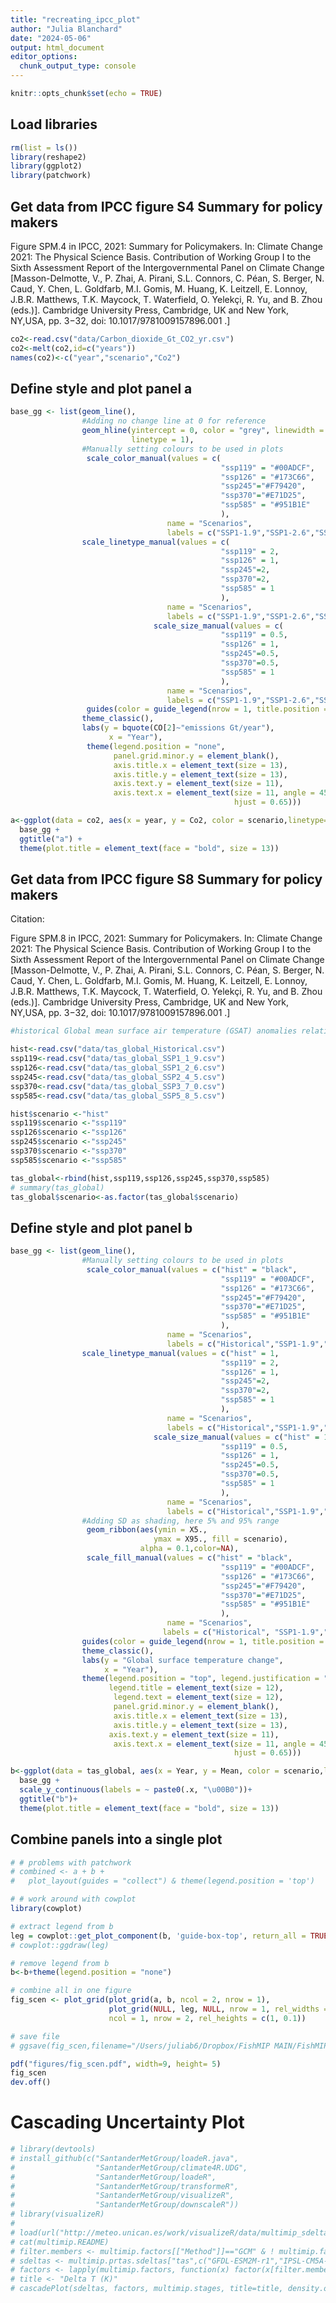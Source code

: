 ```yaml
---
title: "recreating_ipcc_plot"
author: "Julia Blanchard"
date: "2024-05-06"
output: html_document
editor_options: 
  chunk_output_type: console
---
```


```r
knitr::opts_chunk$set(echo = TRUE)
```

## Load libraries 

```r
rm(list = ls())
library(reshape2)
library(ggplot2)
library(patchwork)
```

## Get data from IPCC figure S4 Summary for policy makers

Figure SPM.4 in IPCC, 2021: Summary for Policymakers. In: Climate Change 2021: The Physical Science Basis. Contribution of Working Group I to the Sixth Assessment Report of the Intergovernmental Panel on Climate Change [Masson-Delmotte, V., P. Zhai, A. Pirani, S.L. Connors, C. Péan, S. Berger, N. Caud, Y. Chen, L. Goldfarb, M.I. Gomis, M. Huang, K. Leitzell, E. Lonnoy, J.B.R. Matthews, T.K. Maycock, T. Waterfield, O. Yelekçi, R. Yu, and B. Zhou (eds.)]. Cambridge University Press, Cambridge, UK and New York, NY,USA, pp. 3−32, doi: 10.1017/9781009157896.001 .]

```r

co2<-read.csv("data/Carbon_dioxide_Gt_CO2_yr.csv") 
co2<-melt(co2,id=c("years"))
names(co2)<-c("year","scenario","Co2")

```

## Define style and plot panel a

```r
base_gg <- list(geom_line(),
                #Adding no change line at 0 for reference 
                geom_hline(yintercept = 0, color = "grey", linewidth = 0.5, 
                           linetype = 1),
                #Manually setting colours to be used in plots
                 scale_color_manual(values = c(
                                               "ssp119" = "#00ADCF",
                                               "ssp126" = "#173C66",
                                               "ssp245"="#F79420",
                                               "ssp370"="#E71D25",
                                               "ssp585" = "#951B1E"
                                               ),
                                   name = "Scenarios",
                                   labels = c("SSP1-1.9","SSP1-2.6","SSP2-4.5","SSP3-7.0","SSP5-8.5")),
                scale_linetype_manual(values = c(
                                               "ssp119" = 2,
                                               "ssp126" = 1,
                                               "ssp245"=2,
                                               "ssp370"=2,
                                               "ssp585" = 1
                                               ),
                                   name = "Scenarios",
                                   labels = c("SSP1-1.9","SSP1-2.6","SSP2-4.5","SSP3-7.0","SSP5-8.5")),
                                scale_size_manual(values = c(
                                               "ssp119" = 0.5,
                                               "ssp126" = 1,
                                               "ssp245"=0.5,
                                               "ssp370"=0.5,
                                               "ssp585" = 1
                                               ),
                                   name = "Scenarios",
                                   labels = c("SSP1-1.9","SSP1-2.6","SSP2-4.5","SSP3-7.0","SSP5-8.5")),
                 guides(color = guide_legend(nrow = 1, title.position = "left")),
                theme_classic(),
                labs(y = bquote(CO[2]~"emissions Gt/year"),
                      x = "Year"),
                 theme(legend.position = "none", 
                       panel.grid.minor.y = element_blank(), 
                       axis.title.x = element_text(size = 13),
                       axis.title.y = element_text(size = 13),
                       axis.text.y = element_text(size = 11),
                       axis.text.x = element_text(size = 11, angle = 45, vjust = 0.765, 
                                                  hjust = 0.65)))

a<-ggplot(data = co2, aes(x = year, y = Co2, color = scenario,linetype=scenario,size=scenario)) +
  base_gg +
  ggtitle("a") + 
  theme(plot.title = element_text(face = "bold", size = 13))
```

## Get data from IPCC figure S8 Summary for policy makers

Citation:

Figure SPM.8 in IPCC, 2021: Summary for Policymakers. In: Climate Change 2021: The Physical Science Basis. Contribution of Working Group I to the Sixth Assessment Report of the Intergovernmental Panel on Climate Change [Masson-Delmotte, V., P. Zhai, A. Pirani, S.L. Connors, C. Péan, S. Berger, N. Caud, Y. Chen, L. Goldfarb, M.I. Gomis, M. Huang, K. Leitzell, E. Lonnoy, J.B.R. Matthews, T.K. Maycock, T. Waterfield, O. Yelekçi, R. Yu, and B. Zhou (eds.)]. Cambridge University Press, Cambridge, UK and New York, NY,USA, pp. 3−32, doi: 10.1017/9781009157896.001 .]

```r

#historical Global mean surface air temperature (GSAT) anomalies relative to 1850-1900

hist<-read.csv("data/tas_global_Historical.csv") 
ssp119<-read.csv("data/tas_global_SSP1_1_9.csv")
ssp126<-read.csv("data/tas_global_SSP1_2_6.csv") 
ssp245<-read.csv("data/tas_global_SSP2_4_5.csv")
ssp370<-read.csv("data/tas_global_SSP3_7_0.csv") 
ssp585<-read.csv("data/tas_global_SSP5_8_5.csv")

hist$scenario <-"hist"
ssp119$scenario <-"ssp119"
ssp126$scenario <-"ssp126"
ssp245$scenario <-"ssp245"
ssp370$scenario <-"ssp370"
ssp585$scenario <-"ssp585"

tas_global<-rbind(hist,ssp119,ssp126,ssp245,ssp370,ssp585)
# summary(tas_global)
tas_global$scenario<-as.factor(tas_global$scenario)

```

## Define style and plot panel b

```r

base_gg <- list(geom_line(),
                #Manually setting colours to be used in plots
                 scale_color_manual(values = c("hist" = "black",
                                               "ssp119" = "#00ADCF",
                                               "ssp126" = "#173C66",
                                               "ssp245"="#F79420",
                                               "ssp370"="#E71D25",
                                               "ssp585" = "#951B1E"
                                               ),
                                   name = "Scenarios",
                                   labels = c("Historical","SSP1-1.9","SSP1-2.6","SSP2-4.5","SSP3-7.0","SSP5-8.5")),
                scale_linetype_manual(values = c("hist" = 1,
                                               "ssp119" = 2,
                                               "ssp126" = 1,
                                               "ssp245"=2,
                                               "ssp370"=2,
                                               "ssp585" = 1
                                               ),
                                   name = "Scenarios",
                                   labels = c("Historical","SSP1-1.9","SSP1-2.6","SSP2-4.5","SSP3-7.0","SSP5-8.5")),
                                scale_size_manual(values = c("hist" = 1,
                                               "ssp119" = 0.5,
                                               "ssp126" = 1,
                                               "ssp245"=0.5,
                                               "ssp370"=0.5,
                                               "ssp585" = 1
                                               ),
                                   name = "Scenarios",
                                   labels = c("Historical","SSP1-1.9","SSP1-2.6","SSP2-4.5","SSP3-7.0","SSP5-8.5")),
                #Adding SD as shading, here 5% and 95% range
                 geom_ribbon(aes(ymin = X5.,
                                ymax = X95., fill = scenario),
                             alpha = 0.1,color=NA),
                 scale_fill_manual(values = c("hist" = "black",
                                               "ssp119" = "#00ADCF",
                                               "ssp126" = "#173C66",
                                               "ssp245"="#F79420",
                                               "ssp370"="#E71D25",
                                               "ssp585" = "#951B1E"
                                               ),
                                   name = "Scenarios",
                                  labels = c("Historical", "SSP1-1.9","SSP1-2.6","SSP2-4.5","SSP3-7.0","SSP5-8.5")),
                guides(color = guide_legend(nrow = 1, title.position = "left")),
                theme_classic(),
                labs(y = "Global surface temperature change", 
                     x = "Year"),
                theme(legend.position = "top", legend.justification = "center", 
                      legend.title = element_text(size = 12),
                       legend.text = element_text(size = 12),
                       panel.grid.minor.y = element_blank(), 
                       axis.title.x = element_text(size = 13),
                       axis.title.y = element_text(size = 13),
                      axis.text.y = element_text(size = 11),
                       axis.text.x = element_text(size = 11, angle = 45, vjust = 0.765, 
                                                  hjust = 0.65)))

b<-ggplot(data = tas_global, aes(x = Year, y = Mean, color = scenario,linetype=scenario,size=scenario))+
  base_gg + 
  scale_y_continuous(labels = ~ paste0(.x, "\u00B0"))+
  ggtitle("b")+ 
  theme(plot.title = element_text(face = "bold", size = 13))

```

## Combine panels into a single plot 

```r

# # problems with patchwork
# combined <- a + b +
#   plot_layout(guides = "collect") & theme(legend.position = 'top') 

# # work around with cowplot 
library(cowplot)

# extract legend from b
leg = cowplot::get_plot_component(b, 'guide-box-top', return_all = TRUE)
# cowplot::ggdraw(leg) 

# remove legend from b
b<-b+theme(legend.position = "none")

# combine all in one figure
fig_scen <- plot_grid(plot_grid(a, b, ncol = 2, nrow = 1), 
                      plot_grid(NULL, leg, NULL, nrow = 1, rel_widths = c(0.5, 1, 0.5)),
                      ncol = 1, nrow = 2, rel_heights = c(1, 0.1))

# save file
# ggsave(fig_scen,filename="/Users/juliab6/Dropbox/FishMIP MAIN/FishMIP Repos/FAO_Report/figures/fig_scen.png")

pdf("figures/fig_scen.pdf", width=9, height= 5)
fig_scen
dev.off()

```

# Cascading Uncertainty Plot

```r
# library(devtools)
# install_github(c("SantanderMetGroup/loadeR.java",
#                  "SantanderMetGroup/climate4R.UDG",
#                  "SantanderMetGroup/loadeR",
#                  "SantanderMetGroup/transformeR",
#                  "SantanderMetGroup/visualizeR",
#                  "SantanderMetGroup/downscaleR"))
# library(visualizeR)
# 
# load(url("http://meteo.unican.es/work/visualizeR/data/multimip_sdelta_es.rda"), verbose=T)
# cat(multimip.README)
# filter.members <- multimip.factors[["Method"]]=="GCM" & ! multimip.factors[["GCM"]] %in% c("CNRM-CM5-r8", "EC-EARTH-r3")
# sdeltas <- multimip.prtas.sdeltas["tas",c("GFDL-ESM2M-r1","IPSL-CM5A-MR-r1")]
# factors <- lapply(multimip.factors, function(x) factor(x[filter.members]))
# title <- "Delta T (K)"
# cascadePlot(sdeltas, factors, multimip.stages, title=title, density.offset=2)

```

